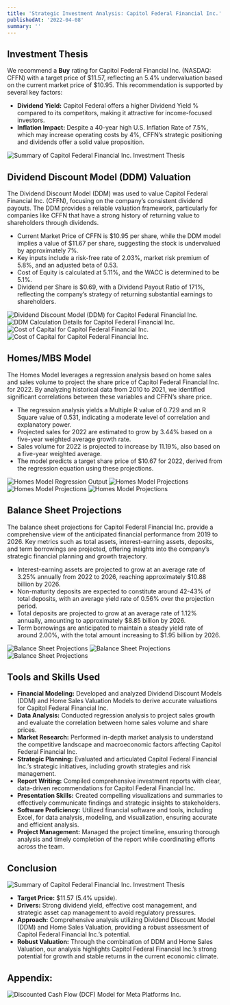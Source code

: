 ```yaml
---
title: 'Strategic Investment Analysis: Capitol Federal Financial Inc.'
publishedAt: '2022-04-08'
summary: ''
---
```



  ## Investment Thesis

  We recommend a **Buy** rating for Capitol Federal Financial Inc. (NASDAQ: CFFN) with a target price of $11.57, reflecting an 5.4% undervaluation based on the current market price of $10.95. This recommendation is supported by several key factors:

  <section className="flex flex-col sm:flex-row sm:items-start sm:space-x-4 items-center">
    <div className="order-2 sm:order-1 w-full sm:w-auto">
      <ul>
        <li><strong>Dividend Yield:</strong> Capitol Federal offers a higher Dividend Yield % compared to its competitors, making it attractive for income-focused investors.</li>
        <li><strong>Inflation Impact:</strong> Despite a 40-year high U.S. Inflation Rate of 7.5%, which may increase operating costs by 4%, CFFN’s strategic positioning and dividends offer a solid value proposition.</li>
      </ul>
    </div>
    <div className="order-1 sm:order-2 flex-shrink-0 max-w-md sm:max-w-sm md:max-w-md w-full">
      <Image
        src="/Projects/APM/CFFN/recc.png"
        alt="Summary of Capitol Federal Financial Inc. Investment Thesis"
        width={400}
        height={200}
        className="w-full h-auto object-contain"
      />
    </div>
  </section>

  ## Dividend Discount Model (DDM) Valuation

  The Dividend Discount Model (DDM) was used to value Capitol Federal Financial Inc. (CFFN), focusing on the company’s consistent dividend payouts. The DDM provides a reliable valuation framework, particularly for companies like CFFN that have a strong history of returning value to shareholders through dividends.

  <section className="flex flex-col sm:flex-row sm:items-start sm:space-x-4 items-center">
    <ul className="my-6 ml-6 list-disc">
      <li>Current Market Price of CFFN is $10.95 per share, while the DDM model implies a value of $11.67 per share, suggesting the stock is undervalued by approximately 7%.</li>
      <li>Key inputs include a risk-free rate of 2.03%, market risk premium of 5.8%, and an adjusted beta of 0.53.</li>
      <li>Cost of Equity is calculated at 5.11%, and the WACC is determined to be 5.1%.</li>
      <li>Dividend per Share is $0.69, with a Dividend Payout Ratio of 171%, reflecting the company’s strategy of returning substantial earnings to shareholders.</li>
    </ul>
  </section>
<section>
    <div className="grid grid-cols-1 sm:grid-cols-2 gap-4 w-full max-w-md sm:max-w-full">
      <Image
        src="/Projects/APM/CFFN/ddm1.png"
        alt="Dividend Discount Model (DDM) for Capitol Federal Financial Inc."
        width={400}
        height={200}
        className="w-full h-auto object-contain"
      />
      <Image
        src="/Projects/APM/CFFN/ddm2.png"
        alt="DDM Calculation Details for Capitol Federal Financial Inc."
        width={400}
        height={200}
        className="w-full h-auto object-contain"
      />
      <Image
        src="/Projects/APM/CFFN/ddm3.png"
        alt="Cost of Capital for Capitol Federal Financial Inc."
        width={400}
        height={200}
        className="w-full h-auto object-contain"
      />
      <Image
        src="/Projects/APM/CFFN/ddm4.png"
        alt="Cost of Capital for Capitol Federal Financial Inc."
        width={400}
        height={200}
        className="w-full h-auto object-contain"
      />
    </div>
</section>

  ## Homes/MBS Model

  The Homes Model leverages a regression analysis based on home sales and sales volume to project the share price of Capitol Federal Financial Inc. for 2022. By analyzing historical data from 2010 to 2021, we identified significant correlations between these variables and CFFN’s share price.

  <ul className="my-6 ml-6 list-disc">
    <li>The regression analysis yields a Multiple R value of 0.729 and an R Square value of 0.531, indicating a moderate level of correlation and explanatory power.</li>
    <li>Projected sales for 2022 are estimated to grow by 3.44% based on a five-year weighted average growth rate.</li>
    <li>Sales volume for 2022 is projected to increase by 11.19%, also based on a five-year weighted average.</li>
    <li>The model predicts a target share price of $10.67 for 2022, derived from the regression equation using these projections.</li>
  </ul>

  <div className="flex flex-wrap justify-center gap-2.5 max-w-full">
    <Image
      src="/Projects/APM/CFFN/homes-model1.png"
      alt="Homes Model Regression Output"
      width={1600}
      height={1000}
      className="w-full h-auto object-contain"
    />
    <Image
      src="/Projects/APM/CFFN/homes-model2.png"
      alt="Homes Model Projections"
      width={1600}
      height={1000}
      className="w-full h-auto object-contain"
    />
    <Image
      src="/Projects/APM/CFFN/homes-model4.png"
      alt="Homes Model Projections"
      width={1600}
      height={1000}
    />
    <Image
      src="/Projects/APM/CFFN/homes-model5.png"
      alt="Homes Model Projections"
      width={1600}
      height={1000}
    />
  </div>



  ## Balance Sheet Projections

  The balance sheet projections for Capitol Federal Financial Inc. provide a comprehensive view of the anticipated financial performance from 2019 to 2026. Key metrics such as total assets, interest-earning assets, deposits, and term borrowings are projected, offering insights into the company’s strategic financial planning and growth trajectory.

  <ul className="my-6 ml-6 list-disc">
    <li>Interest-earning assets are projected to grow at an average rate of 3.25% annually from 2022 to 2026, reaching approximately $10.88 billion by 2026.</li>
    <li>Non-maturity deposits are expected to constitute around 42-43% of total deposits, with an average yield rate of 0.56% over the projection period.</li>
    <li>Total deposits are projected to grow at an average rate of 1.12% annually, amounting to approximately $8.85 billion by 2026.</li>
    <li>Term borrowings are anticipated to maintain a steady yield rate of around 2.00%, with the total amount increasing to $1.95 billion by 2026.</li>
  </ul>

  <div className="flex flex-wrap justify-center gap-2.5 max-w-full">
    <Image
      src="/Projects/APM/CFFN/bs1.png"
      alt="Balance Sheet Projections"
      width={1600}
      height={400}
      className="w-full h-auto object-contain"
    />
    <Image
      src="/Projects/APM/CFFN/bs2.png"
      alt="Balance Sheet Projections"
      width={1600}
      height={400}
      className="w-full h-auto object-contain"
    />
    <Image
      src="/Projects/APM/CFFN/bs3.png"
      alt="Balance Sheet Projections"
      width={1600}
      height={400}
      className="w-full h-auto object-contain"
    />
  </div>

  ## Tools and Skills Used

  - **Financial Modeling:** Developed and analyzed Dividend Discount Models (DDM) and Home Sales Valuation Models to derive accurate valuations for Capitol Federal Financial Inc.
  - **Data Analysis:** Conducted regression analysis to project sales growth and evaluate the correlation between home sales volume and share prices.
  - **Market Research:** Performed in-depth market analysis to understand the competitive landscape and macroeconomic factors affecting Capitol Federal Financial Inc.
  - **Strategic Planning:** Evaluated and articulated Capitol Federal Financial Inc.’s strategic initiatives, including growth strategies and risk management.
  - **Report Writing:** Compiled comprehensive investment reports with clear, data-driven recommendations for Capitol Federal Financial Inc.
  - **Presentation Skills:** Created compelling visualizations and summaries to effectively communicate findings and strategic insights to stakeholders.
  - **Software Proficiency:** Utilized financial software and tools, including Excel, for data analysis, modeling, and visualization, ensuring accurate and efficient analysis.
  - **Project Management:** Managed the project timeline, ensuring thorough analysis and timely completion of the report while coordinating efforts across the team.

  ## Conclusion

  <div className="flex justify-center">
    <Image
      src="/Projects/APM/CFFN/summary.png"
      alt="Summary of Capitol Federal Financial Inc. Investment Thesis"
      width={600}
      height={400}
      className="h-auto object-contain"
    />
  </div>

  - **Target Price:** $11.57 (5.4% upside).
  - **Drivers:** Strong dividend yield, effective cost management, and strategic asset cap management to avoid regulatory pressures.
  - **Approach:** Comprehensive analysis utilizing Dividend Discount Model (DDM) and Home Sales Valuation, providing a robust assessment of Capitol Federal Financial Inc.’s potential.
  - **Robust Valuation:** Through the combination of DDM and Home Sales Valuation, our analysis highlights Capitol Federal Financial Inc.’s strong potential for growth and stable returns in the current economic climate.

  ## Appendix:

  <div className="flex flex-wrap justify-center gap-2.5 max-w-full mb-2">
    <Image
      src="/Projects/APM/CFFN/appendix1.png"
      alt="Discounted Cash Flow (DCF) Model for Meta Platforms Inc."
      width={1600}
      height={200}
    />
  </div>